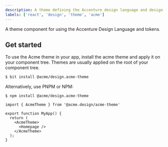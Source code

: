 ```yaml
---
description: A theme defining the Accenture design language and design tokens.
labels: ['react', 'design', 'theme', 'acme']
---
```


A theme component for using the Accenture Design Language and tokens.

## Get started

To use the Acme theme in your app, install the acme theme and apply it on your component tree.
Themes are usually applied on the root of your component tree.

```bash
$ bit install @acme/design.acme-theme
```

Alternatively, use PNPM or NPM:

```
$ npm install @acme/design.acme-theme
```

```tsx
import { AcmeTheme } from '@acme.design/acme-theme'

export function MyApp() {
  return (
    <AcmeTheme>
      <Homepage />
    </AcmeTheme>
  );
}
```
